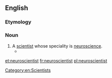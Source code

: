 ==English==

===Etymology===
{{prefix|en|neuro|scientist}}

===Noun===
{{wikipedia}}
{{en-noun}}

# A [[scientist]] whose speciality is [[neuroscience]].
#* {{quote-magazine|date=2013-08-23|author=[http://www.theguardian.com/profile/anil-seth Anil Seth]
|volume=189|issue=11|page=20|magazine={{w|The Guardian Weekly}}
|title=[http://www.theguardian.com/commentisfree/2013/aug/15/near-death-experience-brain-last-hurrah Near-death experience]
|passage=Most '''neuroscientists''' would be very sceptical of claims that consciousness of any sort could exist independently of a living brain. There is a growing consensus that consciousness, like life, weather, and cricket, is just another part of the natural world – albeit one that is reluctant to divulge its secrets. But it is unwise to dismiss reports of near-death experiences, which are usually reported after traumatic life-threatening events such as heart attacks.}}

[[Category:en:Scientists]]

[[et:neuroscientist]]
[[fr:neuroscientist]]
[[pl:neuroscientist]]